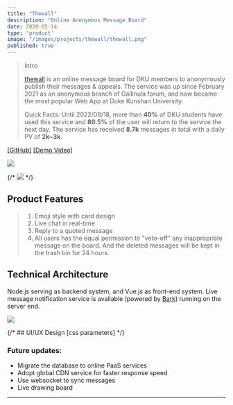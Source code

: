 ```yaml
---
title: "Thewall"
description: "Online Anonymous Message Board"
date: 2020-05-14
type: 'product'
image: "/images/projects/thewall/thewall.png"
published: true
---
```

> Intro
>
> [thewall](http://thewall.gallinula.com) is an online message board for DKU members to anonymously publish their messages & appeals. The service was up since February 2021 as an anonymous branch of Gallinula forum, and now became the most popular Web App at Duke Kunshan University.
> 
> Quick Facts: Until 2022/08/18, more than **40%** of DKU students have used this service and **80.5%** of the user will return to the service the next day. The service has received **8.7k** messages in total with a daily PV of **2k~3k**.


[[GitHub]](https://github.com/junkaiman/thewall_frontend) [[Demo Video]](https://youtu.be/6hJkCm7iWx4)

![](/images/projects/thewall/thewall.png)

{/* ![](/images/projects/gallinula/thewall.jpeg) */}

## Product Features
> 1. Emoji style with card design
> 2. Live chat in real-time
> 3. Reply to a quoted message
> 4. All users has the equal permission to "veto-off" any inappropriate message on the board. And the deleted messages will be kept in the trash bin for 24 hours.


## Technical Architecture
Node.js serving as backend system, and Vue.js as front-end system. Live message notification service is available (powered by [Bark](https://github.com/Finb/Bark)) running on the server end.

![](/images/projects/thewall/tech-structure.png)

{/* ## UI/UX Design
[css parameters] */}

### Future updates:
- Migrate the database to online PaaS services
- Adopt global CDN service for faster response speed
- Use websocket to sync messages
- Live drawing board

---
